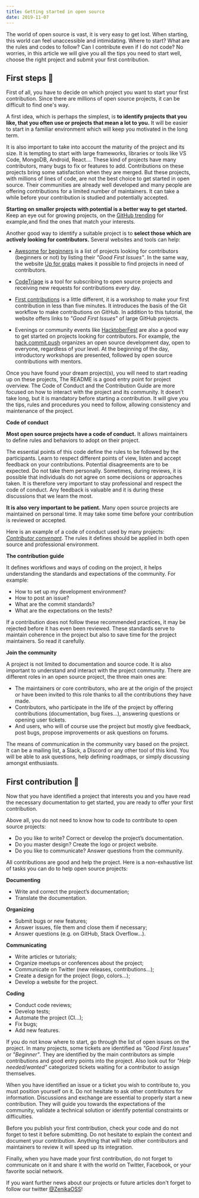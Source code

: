 ```yaml
---
title: Getting started in open source
date: 2019-11-07
---
```


The world of open source is vast, it is very easy to get lost. When starting, this world can feel unaccessible and intimidating. Where to start? What are the rules and codes to follow? Can I contribute even if I do not code?
No worries, in this article we will give you all the tips you need to start well, choose the right project and submit your first contribution.


## First steps 🐣

First of all, you have to decide on which project you want to start your first contribution. Since there are millions of open source projects, it can be difficult to find one's way.

A first idea, which is perhaps the simplest, is **to identify projects that you like, that you often use or projects that mean a lot to you.** It will be easier to start in a familiar environment which will keep you motivated in the long term.

It is also important to take into account the maturity of the project and its size. It is tempting to start with large frameworks, libraries or tools like VS Code, MongoDB, Android, React…. These kind of projects have many contributors, many bugs to fix or features to add. Contributions on these projects bring some satisfaction when they are merged. But these projects, with millions of lines of code, are not the best choice to get started in open source. Their communities are already well developed and many people are offering contributions for a limited number of maintainers. It can take a while before your contribution is studied and potentially accepted.

**Starting on smaller projects with potential is a better way to get started.** Keep an eye out for growing projects, on the [GitHub trending](https://github.com/trending/javascript?since=monthly) for example,and find the ones that match your interests.

Another good way to identify a suitable project is to **select those which are actively looking for contributors.** Several websites and tools can help:

* [Awesome for beginners](https://github.com/MunGell/awesome-for-beginners) is a list of projects looking for contributors (beginners or not) by listing their *"Good First Issues"*. In the same way, the website [Up for grabs](https://up-for-grabs.net) makes it possible to find projects in need of contributors.

* [CodeTriage](https://www.codetriage.com/) is a tool for subscribing to open source projects and receiving new requests for contributions every day.

* [First contributions](https://firstcontributions.github.io/) is a little different, it is a workshop to make your first contribution in less than five minutes. It introduces the basis of the Git workflow to make contributions on GitHub. In addition to this tutorial, the website offers links to *"Good First Issues"* of large GitHub projects.

* Evenings or community events like [HacktoberFest](https://hacktoberfest.digitalocean.com/) are also a good way to get started on projects looking for contributors. For example, the [hack.commit.push](https://hack-commit-pu.sh/) organizes an open source development day, open to everyone, regardless of your level. At the beginning of the day, introductory workshops are presented, followed by open source contributions with mentors.

Once you have found your dream project(s), you will need to start reading up on these projects, The README is a good entry point for project overview. The Code of Conduct and the Contribution Guide are more focused on how to interact with the project and its community. It doesn’t take long, but it is mandatory before starting a contribution. It will give you the tips, rules and procedures you need to follow, allowing consistency and maintenance of the project.

**Code of conduct**

**Most open source projects have a code of conduct.** It allows maintainers to define rules and behaviors to adopt on their project.

The essential points of this code define the rules to be followed by the participants. Learn to respect different points of view, listen and accept feedback on your contributions. Potential disagreements are to be expected. Do not take them personally. Sometimes, during reviews, it is possible that individuals do not agree on some decisions or approaches taken. It is therefore very important to stay professional and respect the code of conduct. Any feedback is valuable and it is during these discussions that we learn the most.

**It is also very important to be patient.** Many open source projects are maintained on personal time. It may take some time before your contribution is reviewed or accepted.

Here is an example of a code of conduct used by many projects: [*Contributor convenant*](https://www.contributor-covenant.org/). The rules it defines should be applied in both open source and professional environment.

**The contribution guide**

It defines workflows and ways of coding on the project, it helps understanding the standards and expectations of the community. For example:
* How to set up my development environment?
* How to post an issue?
* What are the commit standards?
* What are the expectations on the tests?

If a contribution does not follow these recommended practices, it may be rejected before it has even been reviewed. These standards serve to maintain coherence in the project but also to save time for the project maintainers. So read it carefully.

**Join the community**

A project is not limited to documentation and source code. It is also important to understand and interact with the project community. There are different roles in an open source project, the three main ones are:
* The maintainers or core contributors, who are at the origin of the project or have been invited to this role thanks to all the contributions they have made.
* Contributors, who participate in the life of the project by offering contributions (documentation, bug fixes...), answering questions or opening user tickets.
* And users, who will of course use the project but mostly give feedback, post bugs, propose improvements or ask questions on forums.

The means of communication in the community vary based on the project. It can be a mailing list, a Slack, a Discord or any other tool of this kind. You will be able to ask questions, help defining roadmaps, or simply discussing amongst enthusiasts.


## First contribution 🐥

Now that you have identified a project that interests you and you have read the necessary documentation to get started, you are ready to offer your first contribution.

Above all, you do not need to know how to code to contribute to open source projects:
* Do you like to write? Correct or develop the project’s documentation.
* Do you master design? Create the logo or project website.
* Do you like to communicate? Answer questions from the community.

All contributions are good and help the project. Here is a non-exhaustive list of tasks you can do to help open source projects:

**Documenting**

* Write and correct the project’s documentation;
* Translate the documentation.

**Organizing**

* Submit bugs or new features;
* Answer issues, file them and close them if necessary;
* Answer questions (e.g. on GitHub, Stack Overflow...).

**Communicating**

* Write articles or tutorials;
* Organize meetups or conferences about the project;
* Communicate on Twitter (new releases, contributions...);
* Create a design for the project (logo, colors...);
* Develop a website for the project.

**Coding**

* Conduct code reviews;
* Develop tests;
* Automate the project (CI...);
* Fix bugs;
* Add new features.

If you do not know where to start, go through the list of open issues on the project. In many projects, some tickets are identified as *"Good First Issues"* or *"Beginner"*. They are identified by the main contributors as simple contributions and good entry points into the project. Also look out for *"Help needed/wanted"* categorized tickets waiting for a contributor to assign themselves.

When you have identified an issue or a ticket you wish to contribute to, you must position yourself on it. Do not hesitate to ask other contributors for information. Discussions and exchange are essential to properly start a new contribution. They will guide you towards the expectations of the community, validate a technical solution or identify potential constraints or difficulties.

Before you publish your first contribution, check your code and do not forget to test it before submitting. Do not hesitate to explain the context and document your contribution. Anything that will help other contributors and maintainers to review it will speed up its integration.

Finally, when you have made your first contribution, do not forget to communicate on it and share it with the world on Twitter, Facebook, or your favorite social network.

If you want further news about our projects or future articles don't forget to follow our twitter [@ZenikaOSS](https://twitter.com/@ZenikaOSS)!
